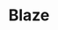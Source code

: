 ---
title : Blaze
banner: https://cdn.dribbble.com/users/4505805/screenshots/16549375/media/462c602ba6e31f4480658abfc2d4e06d.png
---